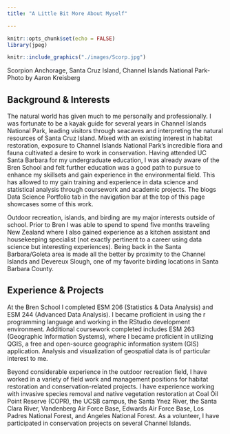 ```yaml
---
title: "A Little Bit More About Myself"

---
```

```r
knitr::opts_chunk$set(echo = FALSE)
library(jpeg)
```

```r
knitr::include_graphics("./images/Scorp.jpg")
```

Scorpion Anchorage, Santa Cruz Island, Channel Islands National Park-Photo by Aaron Kreisberg

## Background & Interests

The natural world has given much to me personally and professionally. I was fortunate to be a kayak guide for several years in Channel Islands National Park, leading visitors through seacaves and interpreting the natural resources of Santa Cruz Island. Mixed with an existing interest in habitat restoration, exposure to Channel Islands National Park's incredible flora and fauna cultivated a desire to work in conservation. Having attended UC Santa Barbara for my undergraduate education, I was already aware of the Bren School and felt further education was a good path to pursue to enhance my skillsets and gain experience in the environmental field. This has allowed to my gain training and experience in data science and statistical analysis through coursework and academic projects. The blogs Data Science Portfolio tab in the navigation bar at the top of this page showcases some of this work.

Outdoor recreation, islands, and birding are my major interests outside of school. Prior to Bren I was able to spend to spend five months traveling New Zealand where I also gained experience as a kitchen assistant and housekeeping specialist (not exactly pertinent to a career using data science but interesting experiences). Being back in the Santa Barbara/Goleta area is made all the better by proximity to the Channel Islands and Devereux Slough, one of my favorite birding locations in Santa Barbara County. 


## Experience & Projects


At the Bren School I completed ESM 206 (Statistics & Data Analysis) and ESM 244 (Advanced Data Analysis). I became proficient in using the r programming language and working in the RStudio development environment. Additional coursework completed includes ESM 263 (Geographic Information Systems), where I became proficient in utilizing QGIS, a free and open-source geographic information system (GIS) application. Analysis and visualization of geospatial data is of particular interest to me.

Beyond considerable experience in the outdoor recreation field, I have worked in a variety of field work and management positions for habitat restoration and conservation-related projects. I have experience working with invasive species removal and native vegetation restoration at Coal Oil Point Reserve (COPR), the UCSB campus, the Santa Ynez River, the Santa Clara River, Vandenberg Air Force Base, Edwards Air Force Base, Los Padres National Forest, and Angeles National Forest. As a volunteer, I have participated in conservation projects on several Channel Islands.



